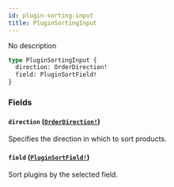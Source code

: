 ```yaml
---
id: plugin-sorting-input
title: PluginSortingInput
---
```


No description

```graphql
type PluginSortingInput {
  direction: OrderDirection!
  field: PluginSortField!
}
```

### Fields

#### `direction` ([`OrderDirection!`](/docs/developer/api-reference/enums/order-direction))

Specifies the direction in which to sort products.

#### `field` ([`PluginSortField!`](/docs/developer/api-reference/enums/plugin-sort-field))

Sort plugins by the selected field.
